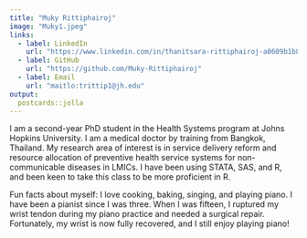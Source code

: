```yaml
---
title: "Muky Rittiphairoj"
image: "Muky1.jpeg"
links:
  - label: LinkedIn
    url: "https://www.linkedin.com/in/thanitsara-rittiphairoj-a0609b1b8/"
  - label: GitHub
    url: "https://github.com/Muky-Rittiphairoj"
  - label: Email
    url: "maitlo:trittip1@jh.edu"
output:
  postcards::jolla
---
```

 
I am a second-year PhD student in the Health Systems program at Johns Hopkins University. I am a medical doctor by training from Bangkok, Thailand. My research area of interest is in service delivery reform and resource allocation of preventive health service systems for non-communicable diseases in LMICs. I have been using STATA, SAS, and R, and been keen to take this class to be more proficient in R. 

Fun facts about myself: I love cooking, baking, singing, and playing piano. I have been a pianist since I was three. When I was fifteen, I ruptured my wrist tendon during my piano practice and needed a surgical repair. Fortunately, my wrist is now fully recovered, and I still enjoy playing piano!
